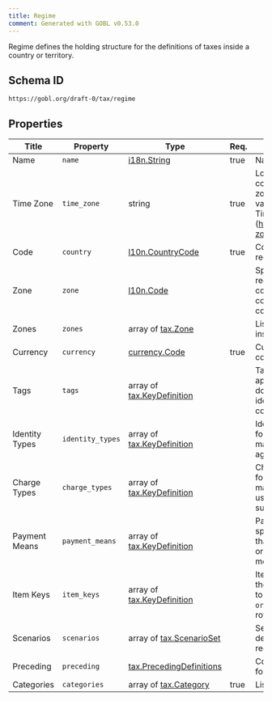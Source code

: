 ```yaml
---
title: Regime
comment: Generated with GOBL v0.53.0
---
```


Regime defines the holding structure for the definitions of taxes inside a country or territory.

## Schema ID

`https://gobl.org/draft-0/tax/regime`

## Properties

| Title          | Property         | Type                                                           | Req. | Description                                                                                                                    |
|----------------|------------------|----------------------------------------------------------------|------|--------------------------------------------------------------------------------------------------------------------------------|
| Name           | `name`           | [i18n.String](/draft-0/i18n/string)                            | true | Name of the country                                                                                                            |
| Time Zone      | `time_zone`      | string                                                         | true | Location name for the country's central time zone. Accepted values from IANA Time Zone Database (https://iana.org/time-zones). |
| Code           | `country`        | [l10n.CountryCode](/draft-0/l10n/country_code)                 | true | Country code for the region                                                                                                    |
| Zone           | `zone`           | [l10n.Code](/draft-0/l10n/code)                                |      | Specific Locality, region, city, province, county, or similar code inside the country, if needed.                              |
| Zones          | `zones`          | array of [tax.Zone](/draft-0/tax/zone)                         |      | List of sub-zones inside a country.                                                                                            |
| Currency       | `currency`       | [currency.Code](/draft-0/currency/code)                        | true | Currency used by the country.                                                                                                  |
| Tags           | `tags`           | array of [tax.KeyDefinition](/draft-0/tax/key_definition)      |      | Tags that can be applied at the document level to identify additional considerations.                                          |
| Identity Types | `identity_types` | array of [tax.KeyDefinition](/draft-0/tax/key_definition)      |      | Identity types specific for the regime and may be validated against.                                                           |
| Charge Types   | `charge_types`   | array of [tax.KeyDefinition](/draft-0/tax/key_definition)      |      | Charge types specific for the regime and may be validated or used in the UI as suggestions                                     |
| Payment Means  | `payment_means`  | array of [tax.KeyDefinition](/draft-0/tax/key_definition)      |      | PaymentMeansKeys specific for the regime that extend the original base payment means keys.                                     |
| Item Keys      | `item_keys`      | array of [tax.KeyDefinition](/draft-0/tax/key_definition)      |      | ItemKeys specific for the regime that need to be added to `org.Item` data in line rows.                                        |
| Scenarios      | `scenarios`      | array of [tax.ScenarioSet](/draft-0/tax/scenario_set)          |      | Sets of scenario definitions for the regime.                                                                                   |
| Preceding      | `preceding`      | [tax.PrecedingDefinitions](/draft-0/tax/preceding_definitions) |      | Configuration details for preceding options.                                                                                   |
| Categories     | `categories`     | array of [tax.Category](/draft-0/tax/category)                 | true | List of tax categories.                                                                                                        |

